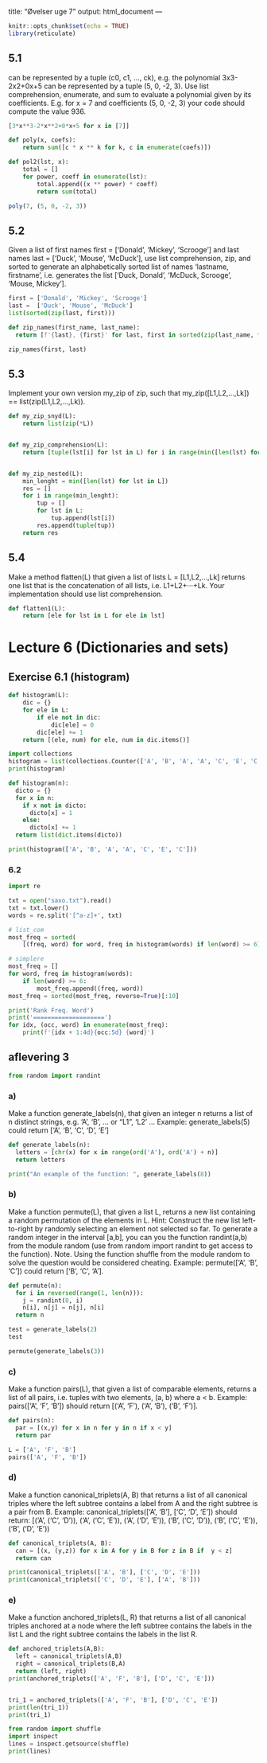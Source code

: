 title: "Øvelser uge 7"
output: html_document
---

```r
knitr::opts_chunk$set(echo = TRUE)
library(reticulate)
```

## 5.1

can be represented by a tuple (c0, c1, ..., ck), e.g. the polynomial 3x3-2x2+0x+5 can be represented by a tuple (5, 0, -2, 3). Use list comprehension, enumerate, and sum to evaluate a polynomial given by its coefficients. E.g. for x = 7 and coefficients (5, 0, -2, 3) your code should compute the value 936.

```python
[3*x**3-2*x**2+0*x+5 for x in [7]]
```

```python
def poly(x, coefs):
    return sum([c * x ** k for k, c in enumerate(coefs)])

def pol2(lst, x):
    total = []
    for power, coeff in enumerate(lst):
        total.append((x ** power) * coeff)
        return sum(total)
```

```r
poly(7, (5, 0, -2, 3))
```


## 5.2

Given a list of first names first = ['Donald', 'Mickey', 'Scrooge'] and last names last = ['Duck', 'Mouse', 'McDuck'], use list comprehension, zip, and sorted to generate an alphabetically sorted list of names 'lastname, firstname', i.e. generates the list ['Duck, Donald', 'McDuck, Scrooge', 'Mouse, Mickey'].

```python
first = ['Donald', 'Mickey', 'Scrooge']
last =  ['Duck', 'Mouse', 'McDuck']
list(sorted(zip(last, first)))
```

```python
def zip_names(first_name, last_name):
  return [f'{last}, {first}' for last, first in sorted(zip(last_name, first_name))]

zip_names(first, last)
```

## 5.3

Implement your own version my_zip of zip, such that my_zip([L1,L2,...,Lk]) == list(zip(L1,L2,...,Lk)).

```python
def my_zip_snyd(L):
    return list(zip(*L))


def my_zip_comprehension(L):
    return [tuple(lst[i] for lst in L) for i in range(min([len(lst) for lst in L]))]


def my_zip_nested(L):
    min_lenght = min([len(lst) for lst in L])
    res = []
    for i in range(min_lenght):
        tup = []
        for lst in L:
            tup.append(lst[i])
        res.append(tuple(tup))
    return res
```

## 5.4

Make a method flatten(L) that given a list of lists L = [L1,L2,...,Lk] returns one list that is the concatenation of all lists, i.e. L1+L2+···+Lk. Your implementation should use list comprehension.

```python
def flatten1(L):
    return [ele for lst in L for ele in lst]
```


# Lecture 6 (Dictionaries and sets)

## Exercise 6.1 (histogram)

```python
def histogram(L):
    dic = {}
    for ele in L:
        if ele not in dic:
            dic[ele] = 0
        dic[ele] += 1
    return [(ele, num) for ele, num in dic.items()]
```


```python
import collections
histogram = list(collections.Counter(['A', 'B', 'A', 'A', 'C', 'E', 'C']).items())
print(histogram)
```

```python
def histogram(n):
  dicto = {}
  for x in n:
    if x not in dicto:
      dicto[x] = 1
    else:
      dicto[x] += 1
  return list(dict.items(dicto))

print(histogram(['A', 'B', 'A', 'A', 'C', 'E', 'C']))
```

### 6.2

```python
import re

txt = open("saxo.txt").read()
txt = txt.lower()
words = re.split('[^a-z]+', txt)

# list_com
most_freq = sorted(
    [(freq, word) for word, freq in histogram(words) if len(word) >= 6], reverse=True)[:10]
```

```python
# simplere
most_freq = []
for word, freq in histogram(words):
    if len(word) >= 6:
        most_freq.append((freq, word))
most_freq = sorted(most_freq, reverse=True)[:10]

print('Rank Freq. Word')
print('====================')
for idx, (occ, word) in enumerate(most_freq):
    print(f'{idx + 1:4d}{occ:5d} {word}')
```


## aflevering 3

```python
from random import randint
```

### a)

Make a function generate_labels(n), that given an integer n returns a list of n distinct strings, e.g. 'A', 'B', ... or "L1", 'L2' ...
Example: generate_labels(5) could return ['A', 'B', 'C', 'D', 'E']


```python
def generate_labels(n):
  letters = [chr(x) for x in range(ord('A'), ord('A') + n)]
  return letters

print("An example of the function: ", generate_labels(8))
```

### b)

Make a function permute(L), that given a list L, returns a new list containing a random permutation of the elements in L.
Hint: Construct the new list left-to-right by randomly selecting an element not selected so far. To generate a random integer in the interval [a,b], you can you the function randint(a,b) from the module random (use from random import randint to get access to the function).
Note. Using the function shuffle from the module random to solve the question would be considered cheating.
Example: permute(['A', 'B', 'C']) could return ['B', 'C', 'A'].

```python
def permute(n):
  for i in reversed(range(1, len(n))): 
    j = randint(0, i)  
    n[i], n[j] = n[j], n[i]
  return n
```


```python
test = generate_labels(2)
test
```

```python
permute(generate_labels(3))
```


### c)

Make a function pairs(L), that given a list of comparable elements, returns a list of all pairs, i.e. tuples with two elements, (a, b) where a < b.
Example: pairs(['A', 'F', 'B']) should return [('A', 'F'), ('A', 'B'), ('B', 'F')].

```python
def pairs(n):
  par = [(x,y) for x in n for y in n if x < y]
  return par 
```

```python
L = ['A', 'F', 'B']
pairs(['A', 'F', 'B'])
```

### d)

Make a function canonical_triplets(A, B) that returns a list of all canonical triples where the left subtree contains a label from A and the right subtree is a pair from B.
Example: canonical_triplets(['A', 'B'], ['C', 'D', 'E']) should return:
[('A', ('C', 'D')), ('A', ('C', 'E')), ('A', ('D', 'E')), ('B', ('C', 'D')), ('B', ('C', 'E')), ('B', ('D', 'E'))


```python
def canonical_triplets(A, B):
  can = [(x, (y,z)) for x in A for y in B for z in B if  y < z]
  return can

print(canonical_triplets(['A', 'B'], ['C', 'D', 'E']))
print(canonical_triplets(['C', 'D', 'E'], ['A', 'B']))
```

### e) 

Make a function anchored_triplets(L, R) that returns a list of all canonical triples anchored at a node where the left subtree contains the labels in the list L and the right subtree contains the labels in the list R.

```python
def anchored_triplets(A,B):
  left = canonical_triplets(A,B)
  right = canonical_triplets(B,A)
  return (left, right)
print(anchored_triplets(['A', 'F', 'B'], ['D', 'C', 'E']))
```

```python

```


```python
tri_1 = anchored_triplets(['A', 'F', 'B'], ['D', 'C', 'E'])
print(len(tri_1))
print(tri_1)
```

```python
from random import shuffle
import inspect
lines = inspect.getsource(shuffle)
print(lines)
```
